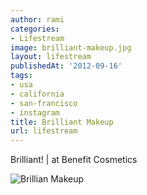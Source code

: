 ```yaml
---
author: rami
categories:
- Lifestream
image: brilliant-makeup.jpg
layout: lifestream
publishedAt: '2012-09-16'
tags:
- usa
- california
- san-francisco
- instagram
title: Brilliant Makeup
url: lifestream
---
```


Brilliant! | at Benefit Cosmetics

![Brillian Makeup](/assets/images/content/lifestream/brilliant-makeup.jpg)
